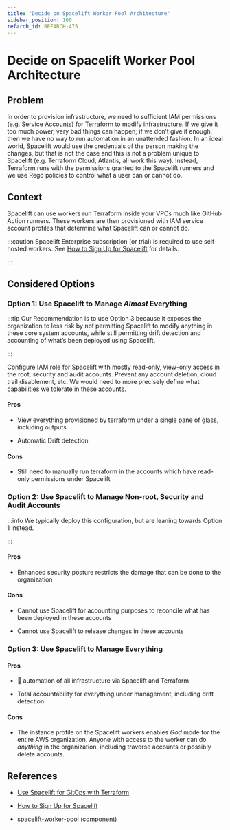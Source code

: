 ```yaml
---
title: "Decide on Spacelift Worker Pool Architecture"
sidebar_position: 100
refarch_id: REFARCH-475
---
```


# Decide on Spacelift Worker Pool Architecture

## Problem
In order to provision infrastructure, we need to sufficient IAM permissions (e.g. Service Accounts) for Terraform to modify infrastructure. If we give it too much power, very bad things can happen; if we don’t give it enough, then we have no way to run automation in an unattended fashion. In an ideal world, Spacelift would use the credentials of the person making the changes, but that is not the case and this is not a problem unique to Spacelift (e.g. Terraform Cloud, Atlantis, all work this way). Instead, Terraform runs with the permissions granted to the Spacelift runners and we use Rego policies to control what a user can or cannot do.

## Context
Spacelift can use workers run Terraform inside your VPCs much like GitHub Action runners. These workers are then provisioned with IAM service account profiles that determine what Spacelift can or cannot do.

:::caution
Spacelift Enterprise subscription (or trial) is required to use self-hosted workers. See [How to Sign Up for Spacelift](/reference-architecture/how-to-guides/integrations/spacelift) for details.

:::

## Considered Options

### **Option 1:** Use Spacelift to Manage _Almost_ Everything

:::tip
Our Recommendation is to use Option 3 because it exposes the organization to less risk by not permitting Spacelift to modify anything in these core system accounts, while still permitting drift detection and accounting of what’s been deployed using Spacelift.

:::

Configure IAM role for Spacelift with mostly read-only, view-only access in the root, security and audit accounts. Prevent any account deletion, cloud trail disablement, etc. We would need to more precisely define what capabilities we tolerate in these accounts.

#### Pros

- View everything provisioned by terraform under a single pane of glass, including outputs

- Automatic Drift detection

#### Cons

- Still need to manually run terraform in the accounts which have read-only permissions under Spacelift

### **Option 2:** Use Spacelift to Manage Non-root, Security and Audit Accounts

:::info
We typically deploy this configuration, but are leaning towards Option 1 instead.

:::

#### Pros

- Enhanced security posture restricts the damage that can be done to the organization

#### Cons

- Cannot use Spacelift for accounting purposes to reconcile what has been deployed in these accounts

- Cannot use Spacelift to release changes in these accounts

### **Option 3:** Use Spacelift to Manage Everything

#### Pros

- 💯 automation of all infrastructure via Spacelift and Terraform

- Total accountability for everything under management, including drift detection

#### Cons

- The instance profile on the Spacelift workers enables _God_ mode for the entire AWS organization. Anyone with access to the worker can do _anything_ in the organization, including traverse accounts or possibly delete accounts.

## References

- [Use Spacelift for GitOps with Terraform](/reference-architecture/reference/adrs/use-spacelift-for-gitops-with-terraform)

- [How to Sign Up for Spacelift](/reference-architecture/how-to-guides/integrations/spacelift)

- [spacelift-worker-pool](/components/library/aws/spacelift/worker-pool/) (component)


